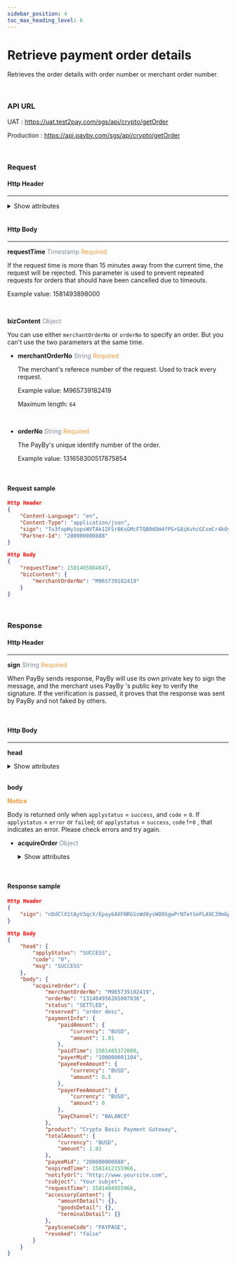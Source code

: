```yaml
---
sidebar_position: 4
toc_max_heading_level: 6
---
```



# Retrieve payment order details

Retrieves the order details with order number or merchant order number.

<br />

### API URL

UAT : https://uat.test2pay.com/sgs/api/crypto/getOrder

Production : https://api.payby.com/sgs/api/crypto/getOrder

<br />

### Request

#### Http Header

---


<details>
  <summary>Show attributes</summary>

  <RequestHeader/>
</details>

<br/>

#### Http Body

---

**requestTime** <font color = ' #7d8793'>Timestamp</font> <font color = '#f19938'>Required</font>

If the request time is more than 15 minutes away from the current time, the request will be rejected. This parameter is used to prevent repeated requests for orders that should have been cancelled due to timeouts.

Example value: 1581493898000

<br />

**bizContent** <font color = ' #7d8793'>Object</font>

You can use either `merchantOrderNo` or `orderNo` to specify an order. But you can't use the two parameters at the same time.

- **merchantOrderNo** <font color = ' #7d8793'>String</font> <font color = '#f19938'>Required</font>

  The merchant's referece number of the request. Used to track every request.

  Example value: M965739182419

  Maximum length: `64`

  <br />

- **orderNo** <font color = ' #7d8793'>String</font> <font color = '#f19938'>Required</font>

  The PayBy's unique identify number of the order.

  Example value: 131658300517875854

  <br />

#### Request sample

```json
Http Header
{
    "Content-Language": "en",
    "Content-Type": "application/json",
    "sign": "Tu3fopHy1opsWVTAk12FSr8KsGMcFTQB0dOH4fPGrG8iKvhcGCsmCr4kOy3CBmv7zXpBNfMxoRW33YPz0Zm6503CDnqxlOZGaOCFSmwnsE01vDzZL489wPj5HEKJ7kk70/muDMiUwJubZoXVtmOGhpvvczJDYIhP/5kpwSkucdkjZwrlp7IGqoFHrgKgZXXieOsUlGJHb9xg+HchtCqCYaOvX+gIK/o88SdgogvGm8NW/N4dzBhnfbwPcC7ue3MO8mwCDkJ/5KavK8TEotSeTvFEyhAvzrd41ccg47SWXZ4UnhvwT06iIYZ67G4Xg24Bc97cQe1XFM9CPd+/8w7uDA==",
    "Partner-Id": "200000000888"
}

Http Body
{
    "requestTime": 1581405884647,
    "bizContent": {
        "merchantOrderNo": "M965739182419"
    }
}
```

<br/>

### Response

#### Http Header

---

**sign** <font color = ' #7d8793'>String</font> <font color = '#f19938'>Required</font>

When PayBy sends response, PayBy will use its own private key to sign the message, and the merchant uses PayBy 's public key to verify the signature. If the verification is passed, it proves that the response was sent by PayBy and not faked by others.

<br/>

#### Http Body

---

**head**

<details>
  <summary>Show attributes</summary>
  <ResponseHead />
</details>
<br/>

**body**

**<font color = '#f19938'>Notice </font>**

Body is returned only when `applystatus` = `success`, and `code` = `0`.
If `applystatus` = `error` or `failed`; or `applystatus` = `success`, `code` !=`0` , that indicates an error. Please check errors and try again.

- **acquireOrder** <font color = ' #7d8793'>Object</font>

  <details>
  <summary>Show attributes</summary>

  - **requestTime** <font color = ' #7d8793'>Timestamp</font> <font color = '#f19938'>Required</font>

    Request time passed by the merchant when placing the order.

    Example value: 1581493898000

    <br />

  - **merchantOrderNo** <font color = ' #7d8793'>String</font> <font color = '#f19938'>Required</font>

    The merchant's referece number of the request. Used to track every request.

    Example value: M965739182419

    Maximum length: `64`

    <br />

  - **orderNo** <font color = ' #7d8793'>String</font> <font color = '#f19938'>Required</font>

    The PayBy's unique identification number of the order.

    Example value: 131658300517875854

    <br />

  - **status** <font color = ' #7d8793'>Enum</font> <font color = '#f19938'>Required</font>

    The possible values are:

    `CREATED`. The order has been created.

    `PAID_SUCCESS`. The order has been successfully paid.

    `SETTLED`. The order has been paid and the fund has been settled to merchant's account.

    `FAILURE`. The order has been cancelled or expired.

    <br />

  - **paymentInfo** <font color = ' #7d8793'>Object</font>

    <details>
      <summary>Show attributes</summary>

      <PaymentInfo />
  
    </details>

  - **product** <font color = ' #7d8793'>String</font> <font color = '#f19938'>Required</font>

    The product name related to the payment scene parameter used in the order. This product name is only used for PayBy internal classification.

    Example value: Crypto Basic Payment Gateway

    <br />

  - **totalAmount** <font color = ' #7d8793'>Money</font> <font color = '#f19938'>Required</font>

    The order amout intended to collect from the payer.

    <br />

  - **payeeMid** <font color = ' #7d8793'>String</font> <font color = '#f19938'>Required</font>

    The payee's member ID in PayBy.

    Example value: 200001200101

    <br />

  - **expiredTime** <font color = ' #7d8793'>TimeStamp</font> <font color = '#f19938'>Required</font>

    The order expiration time, after which the payment cannot be completed.

    Example value: 1581493898000

    <br />

  - **notifyUrl** <font color = ' #7d8793'>String</font> <font color = '#f19938'>Required</font>

    To receive asynchronous notifications of order status updates, the merchant can pass the notify URL in the request to place order.

    Example value: https://www.yoursite.com

    <br />

  - **subject** <font color = ' #7d8793'>String</font> <font color = '#f19938'>Required</font>

    Description of this order.

    Example value: iPhone.

    <br />

  - **accessoryContent** <font color = ' #7d8793'>String</font>

    Used for storing additional information about the order.

    <br />

  - **paySceneCode** <font color = ' #7d8793'>Enum</font> <font color = '#f19938'>Required</font>

    Payment scene you are going to use. For this scenario, the code is `PAYPAGE`.

    <br />

  - **paySceneParams** <font color = ' #7d8793'>String</font> <font color = '#f19938'>Required</font>

    Different payment scenarios need to pass different scenario parameters. For this scenario, your need to pass `redirectUrl`.

    <br />

  - **deviceId** <font color = ' #7d8793'>String</font>

    If the transaction wad made on a terminal or virtual device, the device id can be passed for transaction data statistic.
    Note that this parameter must be passed if you are using the secondary merchant function.

    <br />

  - **failCode** <font color = ' #7d8793'>String</font>

    If the order status is `FAILURE`, the code to identify the exact reason.

    Example value: 504

    <br />

  - **failDes** <font color = ' #7d8793'>String</font>

    If the order status is `FAILURE`, the failure reason.

    Example value: SERVICE_TIMEOUT

    <br />

  - **revoked** <font color = ' #7d8793'>Boolean</font> <font color = '#f19938'>Required</font>

    If true, it means that the payment has been made but then cancelled.

    <br />

  - **reserved** <font color = ' #7d8793'>String</font>

    Merchant's notes for the order.

    Example value: June campaign order.

    Maximum length: `200`

  </details>

<br/>

#### Response sample

```json
Http Header
{
    "sign": "nDdClX1tAyV3qcX/Epay6AXFNRGSsWd8ysWO9SgwPrNTetSePLA9C39mGp6qRbjJeqXLEnYLwSkBu5eKdtyVX3tflGLiV2kvRjVfYpTCjXdVL2Pcnv2w+ghjHe2jL988iklk7q5AjAgdtXNphpHcTes9pk6W3bVCbvijH6at0fExUtZ91L1LrnPGELT1IJm/lFW3w4KLh0Gxs7FzDPI9RDfUemObNlRzV8kCtkWahwPgs/hBnS69GyYDKN7ihQX2UiLuP239wl6IA+VG/ZZKHPhLs8bbuOS+LKWORIp6jRt+JsAx7c/Ot1RNyOnHKxPRKJ8bVTohEp39yUz/HwG8oA=="
}

Http Body
{
    "head": {
        "applyStatus": "SUCCESS",
        "code": "0",
        "msg": "SUCCESS"
    },
    "body": {
        "acquireOrder": {
            "merchantOrderNo": "M965739182419",
            "orderNo": "131404956265007836",
            "status": "SETTLED",
            "reserved": "order desc",
            "paymentInfo": {
                "paidAmount": {
                    "currency": "BUSD",
                    "amount": 1.01
                },
                "paidTime": 1581405372000,
                "payerMid": "100000001104",
                "payeeFeeAmount": {
                    "currency": "BUSD",
                    "amount": 0.5
                },
                "payerFeeAmount": {
                    "currency": "BUSD",
                    "amount": 0
                },
                "payChannel": "BALANCE"
            },
            "product": "Crypto Basic Payment Gateway",
            "totalAmount": {
                "currency": "BUSD",
                "amount": 1.01
            },
            "payeeMid": "200000000888",
            "expiredTime": 1581412155966,
            "notifyUrl": "http://www.yoursite.com",
            "subject": "Your subjet",
            "requestTime": 1581404955966,
            "accessoryContent": {
                "amountDetail": {},
                "goodsDetail": {},
                "terminalDetail": {}
            },
            "paySceneCode": "PAYPAGE",
            "revoked": "false"
        }
    }
}
```
